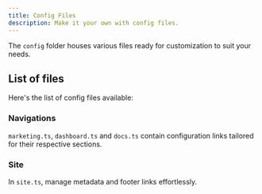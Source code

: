```yaml
---
title: Config Files
description: Make it your own with config files.
---
```


The `config` folder houses various files ready for customization to suit your needs.

## List of files

Here's the list of config files available:

<Steps>

### Navigations

`marketing.ts`, `dashboard.ts` and `docs.ts` contain configuration links tailored for their respective sections.

### Site

In `site.ts`, manage metadata and footer links effortlessly.

</Steps>
